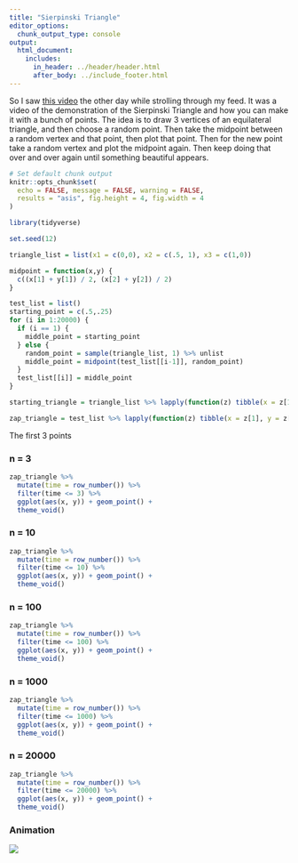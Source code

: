```yaml
---
title: "Sierpinski Triangle"
editor_options: 
  chunk_output_type: console
output:
  html_document:
    includes:
      in_header: ../header/header.html
      after_body: ../include_footer.html
---
```


So I saw [this video](https://www.youtube.com/watch?v=Fgu5-3ihVVI) the other day while strolling through my feed. It was a video of the demonstration of the Sierpinski Triangle and how you can make it with a bunch of points. The idea is to draw 3 vertices of an equilateral triangle, and then choose a random point. Then take the midpoint between a random vertex and that point, then plot that point. Then for the new point take a random vertex and plot the midpoint again. Then keep doing that over and over again until something beautiful appears.

```r
# Set default chunk output
knitr::opts_chunk$set(
  echo = FALSE, message = FALSE, warning = FALSE,
  results = "asis", fig.height = 4, fig.width = 4
)
```

```r
library(tidyverse)
```


```r
set.seed(12)

triangle_list = list(x1 = c(0,0), x2 = c(.5, 1), x3 = c(1,0))

midpoint = function(x,y) {
  c((x[1] + y[1]) / 2, (x[2] + y[2]) / 2)
}

test_list = list()
starting_point = c(.5,.25)
for (i in 1:20000) {
  if (i == 1) {
    middle_point = starting_point
  } else {
    random_point = sample(triangle_list, 1) %>% unlist
    middle_point = midpoint(test_list[[i-1]], random_point)
  }
  test_list[[i]] = middle_point
}

starting_triangle = triangle_list %>% lapply(function(z) tibble(x = z[1], y = z[2])) %>% bind_rows()

zap_triangle = test_list %>% lapply(function(z) tibble(x = z[1], y = z[2])) %>% bind_rows() %>% bind_rows(starting_triangle, .)
```

The first 3 points

### n = 3

```r
zap_triangle %>%
  mutate(time = row_number()) %>%
  filter(time <= 3) %>%
  ggplot(aes(x, y)) + geom_point() +
  theme_void()
```

### n = 10

```r
zap_triangle %>%
  mutate(time = row_number()) %>%
  filter(time <= 10) %>%
  ggplot(aes(x, y)) + geom_point() +
  theme_void()
```

### n = 100

```r
zap_triangle %>%
  mutate(time = row_number()) %>%
  filter(time <= 100) %>%
  ggplot(aes(x, y)) + geom_point() +
  theme_void()
```

### n = 1000

```r
zap_triangle %>%
  mutate(time = row_number()) %>%
  filter(time <= 1000) %>%
  ggplot(aes(x, y)) + geom_point() +
  theme_void()
```

### n = 20000

```r
zap_triangle %>%
  mutate(time = row_number()) %>%
  filter(time <= 20000) %>%
  ggplot(aes(x, y)) + geom_point() +
  theme_void()
```

### Animation

![](sierpinski.gif)

